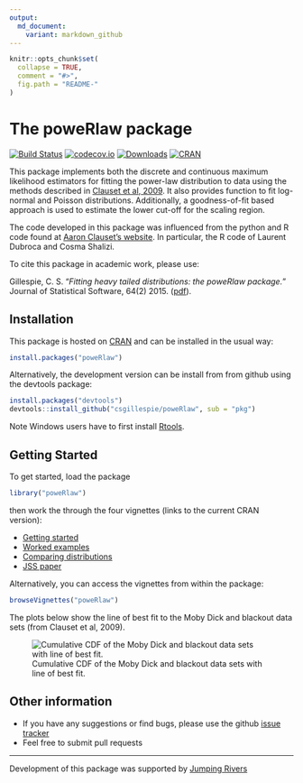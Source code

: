 ```yaml
---
output:
  md_document:
    variant: markdown_github
---
```


<!-- README.md is generated from README.Rmd. Please edit that file -->

```r
knitr::opts_chunk$set(
  collapse = TRUE,
  comment = "#>",
  fig.path = "README-"
)
```

# The poweRlaw package 
[![Build Status](https://travis-ci.org/csgillespie/poweRlaw.png?branch=master,dev)](https://travis-ci.org/csgillespie/poweRlaw) 
[![codecov.io](https://codecov.io/github/csgillespie/poweRlaw/coverage.svg?branch=master)](https://codecov.io/github/csgillespie/poweRlaw?branch=master)
[![Downloads](http://cranlogs.r-pkg.org/badges/poweRlaw?color=brightgreen)](http://cran.rstudio.com/package=poweRlaw)
[![CRAN](http://www.r-pkg.org/badges/version/poweRlaw)](http://cran.rstudio.com/package=poweRlaw)


This package implements both the discrete and continuous maximum likelihood estimators for fitting the power-law distribution to data using the methods described in [Clauset et al, 2009](http://arxiv.org/abs/0706.1062). It also provides function to fit log-normal and Poisson distributions. Additionally, a goodness-of-fit based approach is used to estimate the lower cut-off for the scaling region. 

The code developed in this package was influenced from the python and R code found at [Aaron Clauset's website](http://tuvalu.santafe.edu/~aaronc/powerlaws/). In particular, the R code of Laurent Dubroca and Cosma Shalizi.

To cite this package in academic work, please use:

Gillespie, C. S. "*Fitting heavy tailed distributions: the poweRlaw package.*" Journal of Statistical Software, 64(2) 2015. ([pdf](www.jstatsoft.org/v64/i02/paper)).

Installation
------------

This package is hosted on [CRAN](http://cran.r-project.org/web/packages/poweRlaw/) and can be installed in the usual way:
```r
install.packages("poweRlaw")
```
Alternatively, the development version can be install from from github using the devtools package:
```r
install.packages("devtools")
devtools::install_github("csgillespie/poweRlaw", sub = "pkg")
```

Note Windows users have to first install [Rtools](http://cran.rstudio.com/bin/windows/Rtools/).

Getting Started
---------------

To get started, load the package
```r
library("poweRlaw")
```
then work the through the four vignettes (links to the current CRAN version): 

 * [Getting started](https://cran.r-project.org/web/packages/poweRlaw/vignettes/a_introduction.pdf)
 * [Worked examples](https://cran.r-project.org/web/packages/poweRlaw/vignettes/b_powerlaw_examples.pdf)
 * [Comparing distributions](https://cran.r-project.org/web/packages/poweRlaw/vignettes/c_comparing_distributions.pdf)
 * [JSS paper](https://cran.r-project.org/web/packages/poweRlaw/vignettes/d_jss_paper.pdf)

Alternatively, you can access the vignettes from within the package:
```r
browseVignettes("poweRlaw")
```
The plots below show the line of best fit to the Moby Dick and blackout data sets (from Clauset et al, 2009).


![Cumulative CDF of the Moby Dick and blackout data sets with line of best fit.](https://raw.github.com/csgillespie/poweRlaw/master/graphics/figure1.png)


Other information
-----------------

 * If you have any suggestions or find bugs, please use the github [issue tracker](https://github.com/csgillespie/poweRlaw/issues)
 * Feel free to submit pull requests


---

Development of this package was supported by [Jumping Rivers](https://www.jumpingrivers.com)